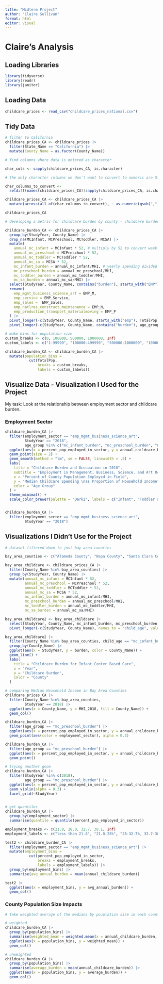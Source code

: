 ```yaml
---
title: "Midterm Project"
author: "Claire Sullivan"
format: html
editor: visual
---
```


# Claire's Analysis

## Loading Libraries

```r
library(tidyverse)
library(readr)
library(janitor)
```

## Loading Data

```r
childcare_prices <- read_csv("childcare_prices_national.csv")
```

## Tidy Data

```r
# filter to California
childcare_prices_CA <- childcare_prices |> 
  filter(State_Name == "California") |> 
  mutate(County_Name = as.factor(County_Name))

# find columns where data is entered as character

char_cols <- sapply(childcare_prices_CA, is.character)

# the only character columns we don't want to convert to numeric are State_Name, County_Name, State_Abbreviation, County_FIPS_Code

char_columns_to_convert <- 
  setdiff(names(childcare_prices_CA)[sapply(childcare_prices_CA, is.character)], c("State_Name", "County_Name", "State_Abbreviation", "County_FIPS_Code"))

childcare_prices_CA <- childcare_prices_CA |> 
  mutate(across(all_of(char_columns_to_convert), ~ as.numeric(gsub(",", "", gsub("\\$", "", .)))))

childcare_prices_CA
```

```r
# developing a metric for childcare burden by county - childcare burden will represent the median amount of money spent annually on childcare as a proportion of median household income for ONE parent with ONE child of any selected age group 

childcare_burden_CA <- childcare_prices_CA |> 
  group_by(StudyYear, County_Name) |> 
  drop_na(MCInfant, MCPreschool, MCToddler, MCSA) |> 
  mutate(
    annual_mc_infant = MCInfant * 52, # multiply by 52 to convert weekly to yearly
    annual_mc_preschool = MCPreschool * 52, 
    annual_mc_toddler = MCToddler * 52, 
    annual_mc_sa = MCSA * 52, 
    mc_infant_burden = annual_mc_infant/MHI, # yearly spending divided by yearly MHI
    mc_preschool_burden = annual_mc_preschool/MHI,
    mc_toddler_burden = annual_mc_toddler/MHI,
    mc_sa_burden = annual_mc_sa/MHI) |> 
  select(StudyYear, County_Name, contains("burden"), starts_with("EMP"), TotalPop) |> 
  rename(
    emp_mgmt_business_science_art = EMP_M, 
    emp_service = EMP_Service,
    emp_sales =  EMP_Sales, 
    emp_natlres_construct_maintenance = EMP_N,
    emp_production_transport_materialmoving = EMP_P
  ) |> 
  pivot_longer(-c(StudyYear, County_Name, starts_with("emp"), TotalPop), names_to = "age_group", values_to = "annual_childcare_burden") |> 
  pivot_longer(-c(StudyYear, County_Name, contains("burden"), age_group, annual_childcare_burden, TotalPop), names_to = "employment_sector", values_to = "percent_pop_employed_in_sector")

# make bins for population size
custom_breaks <- c(0, 100000, 500000, 1000000, Inf)
custom_labels <- c("1-99999", "100000-499999", "500000-1000000", "1000000+")

childcare_burden_CA <- childcare_burden_CA |> 
  mutate(population_bins = 
           cut(TotalPop, 
               breaks = custom_breaks, 
               labels = custom_labels))

```

## Visualize Data - Visualization I Used for the Project

My task: Look at the relationship between employment sector and childcare burden.

### Employment Sector

```r
childcare_burden_CA |> 
  filter(employment_sector == "emp_mgmt_business_science_art",
         StudyYear == "2018",
         age_group %in% c("mc_infant_burden", "mc_preschool_burden", "mc_sa_burden")) |> 
  ggplot(aes(x = percent_pop_employed_in_sector, y = annual_childcare_burden, color = age_group)) +
  geom_point(size = 2) +
  geom_smooth(method = "lm", se = FALSE, linewidth = .5) +
  labs(
    title = "Childcare Burden and Occupation in 2018",
    subtitle = "Employment in Management, Business, Science, and Art Occupations",
    x = "Percent of County Population Employed in Field",
    y = "Median Childcare Spending \nas Proportion of Household Income",
    color = "Age Group"
  ) +
  theme_minimal() +
  scale_color_brewer(palette = "Dark2", labels = c("Infant", "Toddler and Preschool", "School Age"))


childcare_burden_CA |> 
  filter(employment_sector == "emp_mgmt_business_science_art",
         StudyYear == "2018") 
```

## Visualizations I Didn't Use for the Project

```r
# dataset filtered down to just bay area counties 

bay_area_counties <- c("Alameda County", "Napa County", "Santa Clara County", "Contra Costa County", "San Francisco County", "Solano County", "Marin County", "San Mateo County", "Sonoma County")

bay_area_childcare <- childcare_prices_CA |> 
  filter(County_Name %in% bay_area_counties) |> 
  group_by(StudyYear, County_Name) |> 
  mutate(annual_mc_infant = MCInfant * 52,
         annual_mc_preschool = MCPreschool * 52, 
         annual_mc_toddler = MCToddler * 52, 
         annual_mc_sa = MCSA * 52, 
         mc_infant_burden = annual_mc_infant/MHI,
         mc_preschool_burden = annual_mc_preschool/MHI,
         mc_toddler_burden = annual_mc_toddler/MHI,
         mc_sa_burden = annual_mc_sa/MHI)
```

```r
bay_area_childcare2 <- bay_area_childcare |> 
  select(StudyYear, County_Name, mc_infant_burden, mc_preschool_burden, mc_toddler_burden, mc_sa_burden) |> 
  pivot_longer(-c(StudyYear, County_Name), names_to = "child_age", values_to = "burden")

bay_area_childcare2 |> 
  filter(County_Name %in% bay_area_counties, child_age == "mc_infant_burden") |> 
  group_by(County_Name) |> 
  ggplot(aes(x = StudyYear, y = burden, color = County_Name)) +
  geom_line() +
  labs(
    title = "Childcare Burden for Infant Center Based Care",
    x = "Year",
    y = "Childcare Burden",
    color = "County"
  )
```

```r
# comparing Median Household Income in Bay Area Counties
childcare_prices_CA |> 
  filter(County_Name %in% bay_area_counties, 
         StudyYear == 2018) |> 
  ggplot(aes(x = County_Name, y = MHI_2018, fill = County_Name)) +
  geom_col()
```

```r
childcare_burden_CA |> 
  filter(age_group == "mc_preschool_burden") |> 
  ggplot(aes(x = percent_pop_employed_in_sector, y = annual_childcare_burden, group = employment_sector)) +
  geom_point(aes(color = employment_sector), alpha = 0.3)
```

```r
childcare_burden_CA |> 
  filter(age_group == "mc_preschool_burden") |> 
  ggplot(aes(x = percent_pop_employed_in_sector, y = annual_childcare_burden, color = employment_sector)) +
  geom_point()
```

```r
# trying another geom 
childcare_burden_CA |> 
  filter(StudyYear %in% c(2018), 
         age_group == "mc_preschool_burden") |> 
  ggplot(aes(x = percent_pop_employed_in_sector, y = annual_childcare_burden, fill = employment_sector)) +
  geom_violin(alpha = 0.3) +
  facet_grid(~StudyYear)
  
```

```r

# get quantiles 
childcare_burden_CA |> 
  group_by(employment_sector) |> 
  summarise(quantile = quantile(percent_pop_employed_in_sector))

employment_breaks <- c(21.8, 28.0, 32.7, 38.1, Inf)
employment_labels <- c("less than 21.8", "21.8-28%", "28-32.7%, 32.7-38.1%", "above 38%")

test2 <- childcare_burden_CA |> 
  filter(employment_sector == "emp_mgmt_business_science_art") |> 
  mutate(employment_bins = 
           cut(percent_pop_employed_in_sector,
               breaks = employment_breaks,
               labels = employment_labels)) |> 
  group_by(employment_bins) |> 
  summarise(avg_annual_burden = mean(annual_childcare_burden))

test2 |> 
  ggplot(aes(x = employment_bins, y = avg_annual_burden)) +
  geom_col()

```

### County Population Size Impacts

```r
# take weighted average of the medians by pouplation size in each county 

# weighted
childcare_burden_CA |> 
  group_by(population_bins) |> 
  summarise(weighted_mean = weighted.mean(x = annual_childcare_burden, w = TotalPop)) |> 
  ggplot(aes(x = population_bins, y = weighted_mean)) +
  geom_col()

# unweighted
childcare_burden_CA |> 
  group_by(population_bins) |> 
  summarise(average_burden = mean(annual_childcare_burden)) |> 
  ggplot(aes(x = population_bins, y = average_burden)) +
  geom_col()

```

## 
